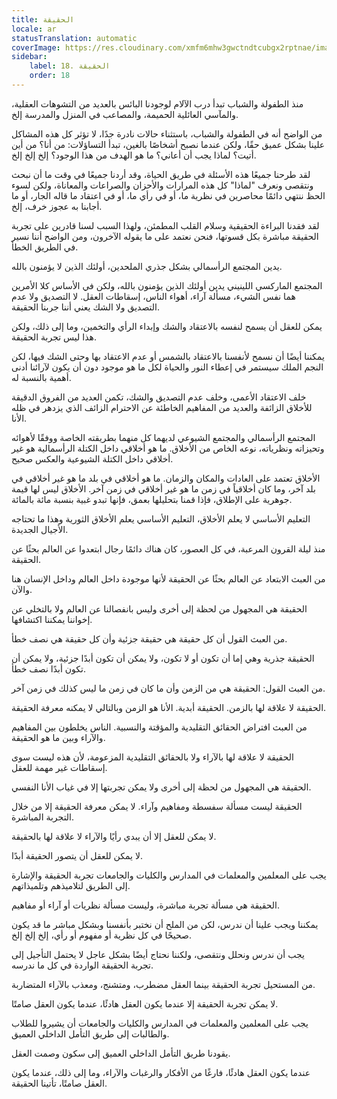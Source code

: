 ```yaml
---
title: الحقيقة
locale: ar
statusTranslation: automatic
coverImage: https://res.cloudinary.com/xmfm6mhw3gwctndtcubgx2rptnae/image/upload/v1740337243/small_cover_educacion_fundamental_a051170f1c.webp
sidebar:
    label: 18. الحقيقة
    order: 18
---
```

منذ الطفولة والشباب تبدأ درب الآلام لوجودنا البائس بالعديد من التشوهات العقلية، والمآسي العائلية الحميمة، والمصاعب في المنزل والمدرسة إلخ.

من الواضح أنه في الطفولة والشباب، باستثناء حالات نادرة جدًا، لا تؤثر كل هذه المشاكل علينا بشكل عميق حقًا، ولكن عندما نصبح أشخاصًا بالغين، تبدأ التساؤلات: من أنا؟ من أين أتيت؟ لماذا يجب أن أعاني؟ ما هو الهدف من هذا الوجود؟ إلخ إلخ إلخ.

لقد طرحنا جميعًا هذه الأسئلة في طريق الحياة، وقد أردنا جميعًا في وقت ما أن نبحث ونتقصى ونعرف "لماذا" كل هذه المرارات والأحزان والصراعات والمعاناة، ولكن لسوء الحظ ننتهي دائمًا محاصرين في نظرية ما، أو في رأي ما، أو في اعتقاد ما قاله الجار، أو ما أجابنا به عجوز خرف، إلخ.

لقد فقدنا البراءة الحقيقية وسلام القلب المطمئن، ولهذا السبب لسنا قادرين على تجربة الحقيقة مباشرة بكل قسوتها، فنحن نعتمد على ما يقوله الآخرون، ومن الواضح أننا نسير في الطريق الخطأ.

يدين المجتمع الرأسمالي بشكل جذري الملحدين، أولئك الذين لا يؤمنون بالله.

المجتمع الماركسي اللينيني يدين أولئك الذين يؤمنون بالله، ولكن في الأساس كلا الأمرين هما نفس الشيء، مسألة آراء، أهواء الناس، إسقاطات العقل. لا التصديق ولا عدم التصديق ولا الشك يعني أننا جربنا الحقيقة.

يمكن للعقل أن يسمح لنفسه بالاعتقاد والشك وإبداء الرأي والتخمين، وما إلى ذلك، ولكن هذا ليس تجربة الحقيقة.

يمكننا أيضًا أن نسمح لأنفسنا بالاعتقاد بالشمس أو عدم الاعتقاد بها وحتى الشك فيها، لكن النجم الملك سيستمر في إعطاء النور والحياة لكل ما هو موجود دون أن يكون لآرائنا أدنى أهمية بالنسبة له.

خلف الاعتقاد الأعمى، وخلف عدم التصديق والشك، تكمن العديد من الفروق الدقيقة للأخلاق الزائفة والعديد من المفاهيم الخاطئة عن الاحترام الزائف الذي يزدهر في ظله الأنا.

المجتمع الرأسمالي والمجتمع الشيوعي لديهما كل منهما بطريقته الخاصة ووفقًا لأهوائه وتحيزاته ونظرياته، نوعه الخاص من الأخلاق. ما هو أخلاقي داخل الكتلة الرأسمالية هو غير أخلاقي داخل الكتلة الشيوعية والعكس صحيح.

الأخلاق تعتمد على العادات والمكان والزمان. ما هو أخلاقي في بلد ما هو غير أخلاقي في بلد آخر، وما كان أخلاقياً في زمن ما هو غير أخلاقي في زمن آخر. الأخلاق ليس لها قيمة جوهرية على الإطلاق، فإذا قمنا بتحليلها بعمق، فإنها تبدو غبية بنسبة مائة بالمائة.

التعليم الأساسي لا يعلم الأخلاق، التعليم الأساسي يعلم الأخلاق الثورية وهذا ما تحتاجه الأجيال الجديدة.

منذ ليلة القرون المرعبة، في كل العصور، كان هناك دائمًا رجال ابتعدوا عن العالم بحثًا عن الحقيقة.

من العبث الابتعاد عن العالم بحثًا عن الحقيقة لأنها موجودة داخل العالم وداخل الإنسان هنا والآن.

الحقيقة هي المجهول من لحظة إلى أخرى وليس بانفصالنا عن العالم ولا بالتخلي عن إخواننا يمكننا اكتشافها.

من العبث القول أن كل حقيقة هي حقيقة جزئية وأن كل حقيقة هي نصف خطأ.

الحقيقة جذرية وهي إما أن تكون أو لا تكون، ولا يمكن أن تكون أبدًا جزئية، ولا يمكن أن تكون أبدًا نصف خطأ.

من العبث القول: الحقيقة هي من الزمن وأن ما كان في زمن ما ليس كذلك في زمن آخر.

الحقيقة لا علاقة لها بالزمن. الحقيقة أبدية. الأنا هو الزمن وبالتالي لا يمكنه معرفة الحقيقة.

من العبث افتراض الحقائق التقليدية والمؤقتة والنسبية. الناس يخلطون بين المفاهيم والآراء وبين ما هو الحقيقة.

الحقيقة لا علاقة لها بالآراء ولا بالحقائق التقليدية المزعومة، لأن هذه ليست سوى إسقاطات غير مهمة للعقل.

الحقيقة هي المجهول من لحظة إلى أخرى ولا يمكن تجربتها إلا في غياب الأنا النفسي.

الحقيقة ليست مسألة سفسطة ومفاهيم وآراء. لا يمكن معرفة الحقيقة إلا من خلال التجربة المباشرة.

لا يمكن للعقل إلا أن يبدي رأيًا والآراء لا علاقة لها بالحقيقة.

لا يمكن للعقل أن يتصور الحقيقة أبدًا.

يجب على المعلمين والمعلمات في المدارس والكليات والجامعات تجربة الحقيقة والإشارة إلى الطريق لتلاميذهم وتلميذاتهم.

الحقيقة هي مسألة تجربة مباشرة، وليست مسألة نظريات أو آراء أو مفاهيم.

يمكننا ويجب علينا أن ندرس، لكن من الملح أن نختبر بأنفسنا وبشكل مباشر ما قد يكون صحيحًا في كل نظرية أو مفهوم أو رأي، إلخ إلخ إلخ.

يجب أن ندرس ونحلل ونتقصى، ولكننا نحتاج أيضًا بشكل عاجل لا يحتمل التأجيل إلى تجربة الحقيقة الواردة في كل ما ندرسه.

من المستحيل تجربة الحقيقة بينما العقل مضطرب، ومتشنج، ومعذب بالآراء المتضاربة.

لا يمكن تجربة الحقيقة إلا عندما يكون العقل هادئًا، عندما يكون العقل صامتًا.

يجب على المعلمين والمعلمات في المدارس والكليات والجامعات أن يشيروا للطلاب والطالبات إلى طريق التأمل الداخلي العميق.

يقودنا طريق التأمل الداخلي العميق إلى سكون وصمت العقل.

عندما يكون العقل هادئًا، فارغًا من الأفكار والرغبات والآراء، وما إلى ذلك، عندما يكون العقل صامتًا، تأتينا الحقيقة.

